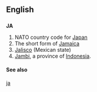 ==English==

==={{abbreviation}}===
'''JA'''
# NATO country code for [[Japan]]
# The short form of [[Jamaica]]
# [[Jalisco]] (Mexican state)
#[[Jambi]], a province of [[Indonesia]].

====See also====
[[ja]]